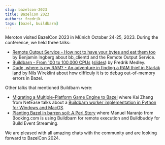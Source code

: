 ```yaml
---
slug: bazelcon-2023
title: BazelCon 2023
authors: fredrik
tags: [bazel, buildbarn]
---
```


Meroton visited BazelCon 2023 in Münich October 24-25, 2023.
During the conference, we held three talks:
* [Remote Output Service - How not to have your bytes and eat them too](https://www.youtube.com/watch?v=8Dc8R_Zrf6M#t=7h36m20s)
  by Benjamin Ingberg about bb_clientd and the Remote Output Service.
* [Buildbarn - From 100 to 100.000 CPUs](https://www.youtube.com/watch?v=IXimf4DCAoY#t=3h2m10s)
  ([slides](https://docs.google.com/presentation/d/14qgMa1J9hBMTU017PlpQokKtS5n0KxJbJXPjndxqPqE/edit?usp=sharing&resourcekey=0-OF3Hrwvr5G7aDnJG_ABRhw))
  by Fredrik Medley.
* [Dude, where is my RAM? - An adventure in finding a RAM thief in Starlak land](https://www.youtube.com/watch?v=IXimf4DCAoY#t=7h21m57s)
  by Nils Wireklint about how difficuly it is to debug out-of-memory errors in Bazel.

Other talks that mentioned Buildbarn were:
* [Migrating a Multiple-Platform Game Engine to Bazel](https://www.youtube.com/watch?v=8Dc8R_Zrf6M#t=5h41m5s)
  where Kai Zhang from NetEase talks about a
  [Buildbarn worker implementation in Python for Windows and MacOS](https://github.com/kkpattern/bb-remote-execution-py).
* [Planting Bazel in barren soil: A Perl Story](https://www.youtube.com/watch?v=8Dc8R_Zrf6M#t=7h56m2s)
  where Manuel Naranjo from Booking.com is using Buildbarn for remote execution and Buildbuddy for Build Event Streaming.

We are pleased with all amazing chats with the community and are looking forward to BazelCon 2024.
